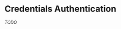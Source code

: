 
# Credentials Authentication

_TODO_

<BottomNavigation
  previousLink="/foo-auth/sessions/jwt"
  previousLabel="JWT Sessions"
  nextLink="/foo-auth/providers/email"
  nextLabel="Email Authentication"
/>
